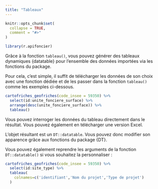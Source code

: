 ```yaml
---
title: "Tableaux"
---
```


```r
knitr::opts_chunk$set(
  collapse = TRUE,
  comment = "#>"
)
```

```r
library(r.apifoncier)
```

Grâce à la fonction `tableau()`, vous pouvez générer des tableaux dynamiques {datatable} pour l'ensemble des données importées via les fonctions du package.

Pour cela, c'est simple, il suffit de télécharger les données de son choix avec une fonction dédiée et de les passer dans la fonction `tableau()` comme les exemples ci-dessous.

```r
cartofriches_geofriches(code_insee = 59350) %>%
  select(id:unite_fonciere_surface) %>%
  arrange(desc(unite_fonciere_surface)) %>%
  tableau()
```


Vous pouvez interroger les données du tableau directement dans le résultat. Vous pouvez également en télécharger une version Excel.

L'objet résultant est un `DT::datatable`. Vous pouvez donc modifier son apparence grâce aux fonctions du package {DT}.

Vous pouvez également reprendre les arguments de la fonction `DT::datatable()` si vous souhaitez la personnaliser :

```r
cartofriches_geofriches(code_insee = 59350) %>%
  select(id:site_type) %>%
  tableau(
    colnames=c('identifiant','Nom du projet','Type de projet')
  )
```

